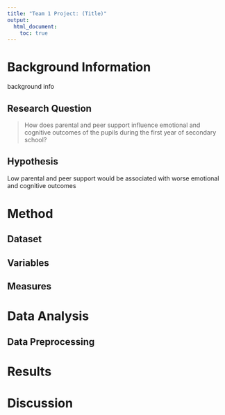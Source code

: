 ```yaml
---
title: "Team 1 Project: (Title)"
output:
  html_document:
    toc: true
---
```

# Background Information
background info

## Research Question
> How does parental and peer support influence emotional and cognitive outcomes of the pupils during the first year of secondary school?

## Hypothesis
Low parental and peer support would be associated with worse emotional and cognitive outcomes

# Method

## Dataset
## Variables
## Measures

# Data Analysis
## Data Preprocessing

# Results

# Discussion
